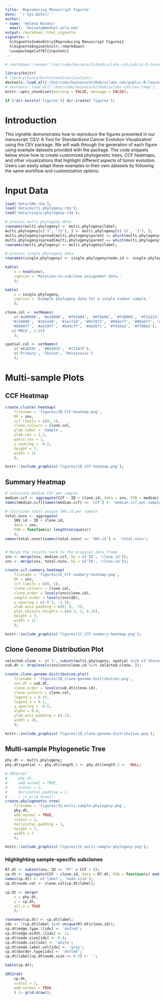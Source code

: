 ```yaml
---
title: 'Reproducing Manuscript Figures'
date: '`r Sys.Date()`'
author:
- name: 'Helena Winata'
  email: 'hwinata@mednet.ucla.edu'
output: rmarkdown::html_vignette
vignette: > 
  %\VignetteIndexEntry{Reproducing Manuscript Figures}
  %\VignetteEngine{knitr::rmarkdown}
  \usepackage[utf8]{inputenc}
---
```


```r
# rmarkdown::render('/hot/code/hwinata/GitHub/uclahs-cds/public-R-CancerEvolutionVisualization/vignettes/example.Rmd');

library(knitr)
# library(CancerEvolutionVisualization);
devtools::load_all('/hot/code/hwinata/GitHub/uclahs-cds/public-R-CancerEvolutionVisualization');
# devtools::load_all('/hot/code/hwinata/GitHub/uclahs-cds/cev-temp');
knitr::opts_chunk$set(warning = FALSE, message = FALSE);

if (!dir.exists('figures')) dir.create('figures');
```

# Introduction
This vignette demonstrates how to reproduce the figures presented in our manuscript 'CEV: A Tool for Standardized Cancer Evolution Visualization' using the CEV package. We will walk through the generation of each figure using example datasets provided with the package. The code snippets below show how to create customized phylogenetic trees, CCF heatmaps, and other visualizations that highlight different aspects of tumor evolution. Users can easily adapt these examples to their own datasets by following the same workflow and customization options.

# Input Data
```r
load('data/SNV.rda');
load('data/multi.phylogeny.rda');
load('data/single.phylogeny.rda');

# process multi phylogeny data
rownames(multi.phylogeny) <- multi.phylogeny$label;
multi.phylogeny[c('3', '11'), ] <- multi.phylogeny[c('11', '3'), ];
multi.phylogeny$spread[multi.phylogeny$parent == which(multi.phylogeny$label == '3')] <- 1.3;
multi.phylogeny$spread[multi.phylogeny$parent == which(multi.phylogeny$label == '7')] <- 0.4;
rownames(multi.phylogeny) <- multi.phylogeny$label;

# process single phylogeny data
rownames(single.phylogeny) <- single.phylogeny$node.id <- single.phylogeny$label;
```

```r
kable(
    x = head(snv),
    caption = 'Mutation-to-subclone assignment data.'
    );

kable(
    x = single.phylogeny,
    caption = 'Example phylogeny data for a single tumour sample.'
    );
```

```r
clone.col <- setNames(
    c('#a90000', '#e20000', '#f42404', '#df6b0b', '#f48004', '#f2a123', '#d7c454', '#90de3a', '#5ecf1c', '#37a400', 
   '#158800', '#16a149', '#1ecfa9', '#05f8f2', '#00daff', '#00abff', '#007dff', '#004aff', '#1922ff', '#5703ff', 
   '#8600ff', '#ab19ff', '#bd4cff', '#de56fc', '#f43ded', '#ff00d1'),
   c('MRCA', 1:25)
    );

spatial.col <- setNames(
    c('#A1D59C', '#BEA0CE', '#722A7F'),
    c('Primary', 'Shared', 'Metastasis')
    );
```

\pagebreak

# Multi-sample Plots

## CCF Heatmap
```r
create.cluster.heatmap(
    filename = 'figures/1B_CCF-heatmap.png',
    DF = snv,
    ccf.limits = c(0, 1),
    clone.colours = clone.col,
    ylab.label = 'Sample',
    ylab.cex = 1.2,
    yaxis.cex = 1,
    y.spacing = -0.2,
    height = 7,
    width = 11
    );
```

```r
knitr::include_graphics('figures/1B_CCF-heatmap.png');
```

\pagebreak

## Summary Heatmap
```r
# Calculate median CCF per sample
median.ccf <- aggregate(CCF ~ ID + clone.id, data = snv, FUN = median);
names(median.ccf)[names(median.ccf) == 'CCF'] <- 'median.ccf.per.sample';

# Calculate total unique SNV.id per sample
total.nsnv <- aggregate(
    SNV.id ~ ID + clone.id,
    data = snv,
    FUN = function(x) length(unique(x))
    );
names(total.nsnv)[names(total.nsnv) == 'SNV.id'] <- 'total.nsnv';


# Merge the results back to the original data frame
snv <- merge(snv, median.ccf, by = c('ID', 'clone.id'));
snv <- merge(snv, total.nsnv, by = c('ID', 'clone.id'));

create.ccf.summary.heatmap(
    filename = 'figures/1C_CCF-summary-heatmap.png',
    DF = snv,
    ccf.limits = c(0, 1),
    clone.colours = clone.col,
    clone.order = levels(snv$clone.id),
    sample.order = levels(snv$ID),
    y.spacing = c(-0.5, -2.5),
    xlab.axis.padding = c(0, 0, -2),
    plot.objects.heights = c(0.3, 1, 0.25),
    height = 7,
    width = 11
    );
```

```r
knitr::include_graphics('figures/1C_CCF-summary-heatmap.png');
```

\pagebreak

## Clone Genome Distribution Plot
```r
selected.clone <- c('1', subset(multi.phylogeny, spatial %in% c('Shared', 'Metastasis'))$label)
sub.dt <- droplevels(snv[snv$clone.id %in% selected.clone, ]);

create.clone.genome.distribution.plot(
    filename = 'figures/1D_clone-genome-distribution.png',
    snv.df = sub.dt,
    clone.order = levels(sub.dt$clone.id),
    clone.colours = clone.col,
    legend.y = 0.47,
    legend.x = 0.1,
    y.spacing = -0.5,
    alpha = 0.6,
    ylab.axis.padding = c(-1),
    width = 26,
    );
```
```r
knitr::include_graphics('figures/1D_clone-genome-distribution.png');
```

## Multi-sample Phylogenetic Tree
```r
phy.dt <- multi.phylogeny;
phy.dt$spatial <- phy.dt$length.1 <- phy.dt$length.2 <-  NULL;
```

```r
# SRCGrob(
#     phy.dt,
#     add.normal = TRUE,
#     scale1 = 2,
#     horizontal.padding = 1,
#     ) |> grid.draw();
create.phylogenetic.tree(
    filename = 'figures/1G_multi-sample-phylogeny.png',
    phy.dt,
    add.normal = TRUE,
    scale1 = 2,
    horizontal.padding = 1,
    height = 7,
    width = 7
    );
```
```r
knitr::include_graphics('figures/1G_multi-sample-phylogeny.png');
```

### Highlighting sample-specific subclones
```r
R7.dt <- subset(snv, ID == 'R7' & CCF > 0);
cp.dt <- aggregate(CCF ~ clone.id, data = R7.dt, FUN = function(x) median(x, na.rm = TRUE))
names(cp.dt) <- c('label', 'node.size');
cp.dt$node.col <- clone.col[cp.dt$label];

cp.dt <- merge(
    x = phy.dt,
    y = cp.dt,
    all.x = TRUE
    );

rownames(cp.dt) <- cp.dt$label;
idx <- !(cp.dt$label %in% unique(R7.dt$clone.id));
cp.dt$edge.type.1[idx] <- 'dotted';
cp.dt$edge.width.1[idx] <- 1;
cp.dt$node.size[idx] <- 0.8;
cp.dt$node.col[idx] <- 'white';
cp.dt$node.label.col[idx] <- 'grey';
cp.dt$border.type[idx] <- 'dotted';
cp.dt$label[cp.dt$node.size <= 0.5] <- '';

kable(cp.dt);

SRCGrob(
    cp.dt,
    scale1 = 2,
    add.normal = TRUE
    ) |> grid.draw();
```